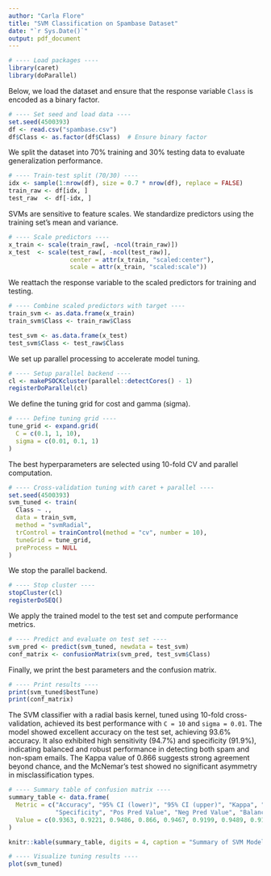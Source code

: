 ---
author: "Carla Flore"
title: "SVM Classification on Spambase Dataset"
date: "`r Sys.Date()`"
output: pdf_document
---

```{r load-packages, message=FALSE, warning=FALSE}
# ---- Load packages ----
library(caret)
library(doParallel)
```

Below, we load the dataset and ensure that the response variable `Class` is encoded as a binary factor.

```{r load-data}
# ---- Set seed and load data ----
set.seed(4500393)
df <- read.csv("spambase.csv")
df$Class <- as.factor(df$Class)  # Ensure binary factor
```

We split the dataset into 70% training and 30% testing data to evaluate generalization performance.

```{r train-test-split}
# ---- Train-test split (70/30) ----
idx <- sample(1:nrow(df), size = 0.7 * nrow(df), replace = FALSE)
train_raw <- df[idx, ]
test_raw  <- df[-idx, ]
```

SVMs are sensitive to feature scales. We standardize predictors using the training set's mean and variance.

```{r scale-predictors}
# ---- Scale predictors ----
x_train <- scale(train_raw[, -ncol(train_raw)])
x_test  <- scale(test_raw[, -ncol(test_raw)],
                 center = attr(x_train, "scaled:center"),
                 scale = attr(x_train, "scaled:scale"))
```

We reattach the response variable to the scaled predictors for training and testing.

```{r combine-data}
# ---- Combine scaled predictors with target ----
train_svm <- as.data.frame(x_train)
train_svm$Class <- train_raw$Class

test_svm <- as.data.frame(x_test)
test_svm$Class <- test_raw$Class
```

We set up parallel processing to accelerate model tuning.

```{r parallel-setup, message=FALSE}
# ---- Setup parallel backend ----
cl <- makePSOCKcluster(parallel::detectCores() - 1)
registerDoParallel(cl)
```

We define the tuning grid for cost and gamma (sigma).

```{r define-grid}
# ---- Define tuning grid ----
tune_grid <- expand.grid(
  C = c(0.1, 1, 10),
  sigma = c(0.01, 0.1, 1)
)
```

The best hyperparameters are selected using 10-fold CV and parallel computation.

```{r tune-model-parallel}
# ---- Cross-validation tuning with caret + parallel ----
set.seed(4500393)
svm_tuned <- train(
  Class ~ .,
  data = train_svm,
  method = "svmRadial",
  trControl = trainControl(method = "cv", number = 10),
  tuneGrid = tune_grid,
  preProcess = NULL
)
```

We stop the parallel backend.

```{r stop-cluster}
# ---- Stop cluster ----
stopCluster(cl)
registerDoSEQ()
```

We apply the trained model to the test set and compute performance metrics.

```{r predict-evaluate-caret}
# ---- Predict and evaluate on test set ----
svm_pred <- predict(svm_tuned, newdata = test_svm)
conf_matrix <- confusionMatrix(svm_pred, test_svm$Class)
```

Finally, we print the best parameters and the confusion matrix.

```{r results}
# ---- Print results ----
print(svm_tuned$bestTune)
print(conf_matrix)
```

The SVM classifier with a radial basis kernel, tuned using 10-fold cross-validation, achieved its best performance with `C = 10` and `sigma = 0.01`. The model showed excellent accuracy on the test set, achieving 93.6% accuracy. It also exhibited high sensitivity (94.7%) and specificity (91.9%), indicating balanced and robust performance in detecting both spam and non-spam emails. The Kappa value of 0.866 suggests strong agreement beyond chance, and the McNemar’s test showed no significant asymmetry in misclassification types. 
```{r summary-table, echo=FALSE}
# ---- Summary table of confusion matrix ----
summary_table <- data.frame(
  Metric = c("Accuracy", "95% CI (lower)", "95% CI (upper)", "Kappa", "Sensitivity",
             "Specificity", "Pos Pred Value", "Neg Pred Value", "Balanced Accuracy"),
  Value = c(0.9363, 0.9221, 0.9486, 0.866, 0.9467, 0.9199, 0.9489, 0.9165, 0.9333)
)

knitr::kable(summary_table, digits = 4, caption = "Summary of SVM Model Performance on Test Set")
```

```{r plot-tuning-results, fig.height=4.5, fig.width=6}
# ---- Visualize tuning results ----
plot(svm_tuned)
```
